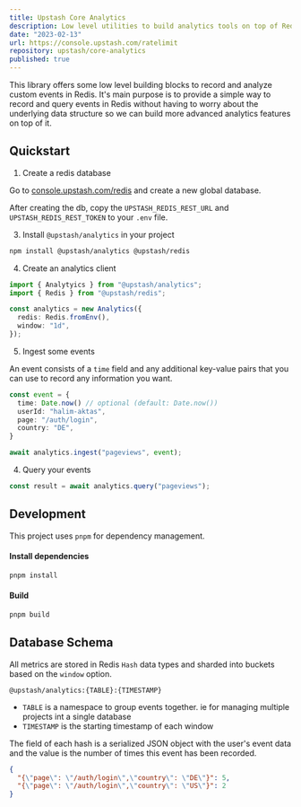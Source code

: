 ```yaml
---
title: Upstash Core Analytics
description: Low level utilities to build analytics tools on top of Redis.
date: "2023-02-13"
url: https://console.upstash.com/ratelimit
repository: upstash/core-analytics
published: true
---
```


This library offers some low level building blocks to record and analyze custom events in Redis.
It's main purpose is to provide a simple way to record and query events in Redis without having to worry about the underlying data structure so we can build more advanced analytics features on top of it.

## Quickstart

1. Create a redis database

Go to [console.upstash.com/redis](https://console.upstash.com/redis) and create
a new global database.

After creating the db, copy the `UPSTASH_REDIS_REST_URL` and `UPSTASH_REDIS_REST_TOKEN` to your `.env` file.

3. Install `@upstash/analytics` in your project

```bash
npm install @upstash/analytics @upstash/redis
```

4. Create an analytics client

```ts
import { Analytyics } from "@upstash/analytics";
import { Redis } from "@upstash/redis";

const analytics = new Analytics({
  redis: Redis.fromEnv(),
  window: "1d",
});
```

5. Ingest some events

An event consists of a `time` field and any additional key-value pairs that you can use to record any information you want.

```ts
const event = {
  time: Date.now() // optional (default: Date.now())
  userId: "halim-aktas",
  page: "/auth/login",
  country: "DE",
}

await analytics.ingest("pageviews", event);
```

4. Query your events

```ts
const result = await analytics.query("pageviews");
```

## Development

This project uses `pnpm` for dependency management.

#### Install dependencies

```bash
pnpm install
```

#### Build

```bash
pnpm build
```

## Database Schema

All metrics are stored in Redis `Hash` data types and sharded into buckets based on the `window` option.

```
@upstash/analytics:{TABLE}:{TIMESTAMP}
```

- `TABLE` is a namespace to group events together. ie for managing multiple projects int a single database
- `TIMESTAMP` is the starting timestamp of each window

The field of each hash is a serialized JSON object with the user's event data and the value is the number of times this event has been recorded.

```json
{
  "{\"page\": \"/auth/login\",\"country\": \"DE\"}": 5,
  "{\"page\": \"/auth/login\",\"country\": \"US\"}": 2
}
```
